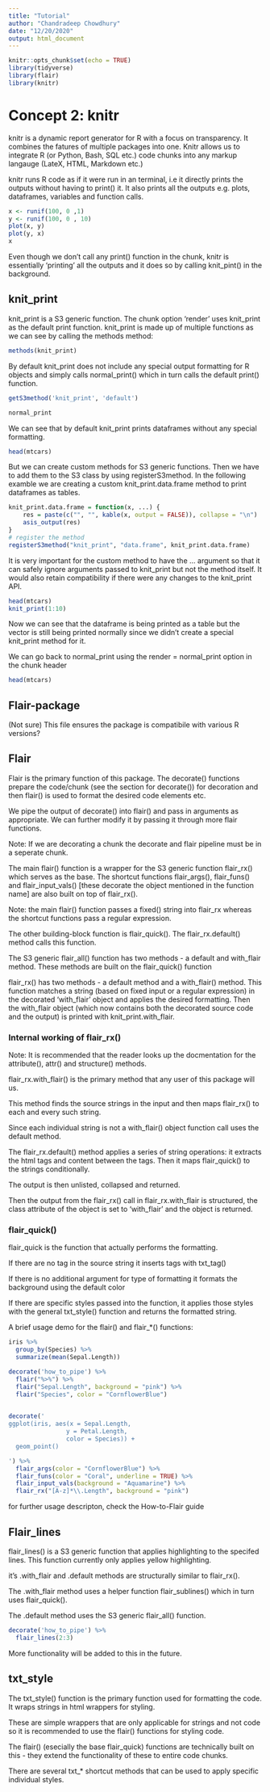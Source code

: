 ```yaml
---
title: "Tutorial"
author: "Chandradeep Chowdhury"
date: "12/20/2020"
output: html_document
---
```


```r
knitr::opts_chunk$set(echo = TRUE)
library(tidyverse)
library(flair)
library(knitr)

```

# Concept 2: knitr

knitr is a dynamic report generator for R with a focus on transparency. It combines the fatures of multiple packages into one. Knitr allows us to integrate R (or Python, Bash, SQL etc.) code chunks into any markup langauge (LateX, HTML, Markdown etc.) 

knitr runs R code as if it were run in an terminal, i.e it directly prints the outputs without having to print() it. It also prints all the outputs e.g. plots, dataframes, variables and function calls. 


```r
x <- runif(100, 0 ,1)
y <- runif(100, 0 , 10)
plot(x, y)
plot(y, x)
x
```
Even though we don't call any print() function in the chunk, knitr is essentially 'printing' all the outputs and it does so by calling knit_pint() in the background.

## knit_print 

knit_print is a S3 generic function. The chunk option 'render' uses knit_print as the default print function. knit_print is made up of multiple functions as we can see by calling the methods method:

```r
methods(knit_print)
```
By default knit_print does not include any special output formatting for R objects and simply calls normal_print() which in turn calls the default print() function. 

```r
getS3method('knit_print', 'default')
```
```r
normal_print
```

We can see that by default knit_print prints dataframes without any special formatting.

```r
head(mtcars)
```

But we can create custom methods for S3 generic functions. Then we have to add them to the S3 class by using registerS3method. In the following examble we are creating a custom knit_print.data.frame method to print dataframes as tables. 

```r
knit_print.data.frame = function(x, ...) {
    res = paste(c("", "", kable(x, output = FALSE)), collapse = "\n")
    asis_output(res)
}
# register the method
registerS3method("knit_print", "data.frame", knit_print.data.frame)
```

It is very important for the custom method to have the ... argument so that it can safely ignore arguments passed to knit_print but not the method itself. It would also retain compatibility if there were any changes to the knit_print API.

```r
head(mtcars)
knit_print(1:10)
```

Now we can see that the dataframe is being printed as a table but the vector is still being printed normally since we didn't create a special knit_print method for it. 

We can go back to normal_print using the render = normal_print option in the chunk header
```r
head(mtcars)
```

## Flair-package

(Not sure) This file ensures the package is compatibile with various R versions?

## Flair

Flair is the primary function of this package. The decorate() functions prepare the code/chunk (see the section for decorate()) for decoration and then flair() is used to format the desired code elements etc. 

We pipe the output of decorate() into flair() and pass in arguments as appropriate. We can further modify it by passing it through more flair functions. 

Note: If we are decorating a chunk the decorate and flair pipeline must be in a seperate chunk.   

The main flair() function is a wrapper for the S3 generic function flair_rx() which serves as the base. The shortcut functions flair_args(), flair_funs() and flair_input_vals() [these decorate the object mentioned in the function name] are also built on top of flair_rx(). 

Note: the main flair() function passes a fixed() string into flair_rx whereas the shortcut functions pass a regular expression.

The other building-block function is flair_quick(). The flair_rx.default() method calls this function.

The S3 generic flair_all() function has two methods - a default and with_flair method. These methods are built on the flair_quick() function 

flair_rx() has two methods - a default method and a with_flair() method. This function matches a string (based on fixed input or a regular expression) in the decorated 'with_flair' object and applies the desired formatting. Then the with_flair object (which now contains both the decorated source code and the output) is printed with knit_print.with_flair. 

### Internal working of flair_rx()

Note: It is recommended that the reader looks up the docmentation for the attribute(), attr() and structure() methods.

flair_rx.with_flair() is the primary method that any user of this package will us. 

This method finds the source strings in the input and then maps flair_rx() to each and every such string. 

Since each individual string is not a with_flair() object function call uses the default method.

The flair_rx.default() method applies a series of string operations:  it extracts the html tags and content between the tags. Then it maps flair_quick() to the strings conditionally. 

The output is then unlisted, collapsed and returned. 

Then the output from the flair_rx() call in flair_rx.with_flair is structured, the class attribute of the object is set to 'with_flair' and the object is returned. 

### flair_quick()

flair_quick is the function that actually performs the formatting. 

If there are no tag in the source string it inserts tags with txt_tag()

If there is no additional argument for type of formatting it formats the background using the 
default color

If there are specific styles passed into the function, it applies those styles with the general txt_style() function and returns the formatted string. 


A brief usage demo for the flair() and flair_*() functions: 

```r

iris %>%
  group_by(Species) %>%
  summarize(mean(Sepal.Length))

```

```r

decorate('how_to_pipe') %>%
  flair("%>%") %>%
  flair("Sepal.Length", background = "pink") %>%
  flair("Species", color = "CornflowerBlue")
  
```

```r
decorate('
ggplot(iris, aes(x = Sepal.Length, 
                y = Petal.Length, 
                color = Species)) +
  geom_point()

') %>%
  flair_args(color = "CornflowerBlue") %>%
  flair_funs(color = "Coral", underline = TRUE) %>%
  flair_input_vals(background = "Aquamarine") %>%
  flair_rx("[A-z]*\\.Length", background = "pink")
```


for further usage descripton, check the How-to-Flair guide

## Flair_lines

flair_lines() is a S3 generic function that applies highlighting to the specifed lines. This function currently only applies yellow highlighting. 

it's .with_flair and .default methods are structurally similar to flair_rx(). 

The .with_flair method uses a helper function flair_sublines() which in turn uses flair_quick(). 

The .default method uses the S3 generic flair_all() function. 
 

```r
decorate('how_to_pipe') %>%
  flair_lines(2:3)
```

More functionality will be added to this in the future. 

## txt_style

The txt_style() function is the primary function used for formatting the code. It wraps strings in html wrappers for styling.

These are simple wrappers that are only applicable for strings and not code so it is recommended to use the flair() functions for styling code. 

The flair() (esecially the base flair_quick) functions are technically built on this - they extend the functionality of these to entire code chunks. 

There are several txt_* shortcut methods that can be used to apply specific individual styles. 











